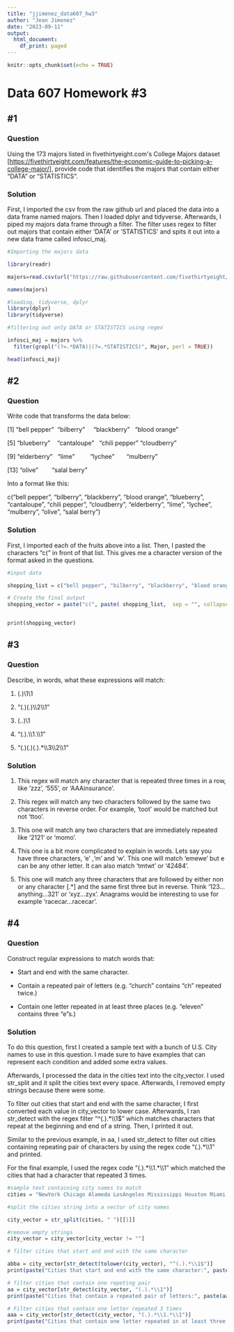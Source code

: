 ---
title: "jjimenez_data607_hw3"
author: "Jean Jimenez"
date: "2023-09-11"
output:
  html_document:
    df_print: paged
---

```{r setup, include=FALSE}
knitr::opts_chunk$set(echo = TRUE)
```

# Data 607 Homework #3

## #1

### Question

Using the 173 majors listed in fivethirtyeight.com\'s College Majors dataset [<https://fivethirtyeight.com/features/the-economic-guide-to-picking-a-college-major/>], provide code that identifies the majors that contain either "DATA" or "STATISTICS".

### Solution

First, I imported the csv from the raw github url and placed the data into a data frame named majors. Then I loaded dplyr and tidyverse. Afterwards, I piped my majors data frame through a filter. The filter uses regex to filter out majors that contain either 'DATA' or 'STATISTICS' and spits it out into a new data frame called infosci_maj.

```{r}
#Importing the majors data

library(readr)

majors=read.csv(url("https://raw.githubusercontent.com/fivethirtyeight/data/master/college-majors/majors-list.csv"))

names(majors)

#loading, tidyverse, dplyr
library(dplyr)
library(tidyverse)

#filtering out only DATA or STATISTICS using regex

infosci_maj = majors %>% 
  filter(grepl("(?=.*DATA)|(?=.*STATISTICS)", Major, perl = TRUE))

head(infosci_maj)
```

## #2

### Question

Write code that transforms the data below:

[1] "bell pepper"  "bilberry"     "blackberry"   "blood orange"

[5] "blueberry"    "cantaloupe"   "chili pepper" "cloudberry"  

[9] "elderberry"   "lime"         "lychee"       "mulberry"    

[13] "olive"        "salal berry"

Into a format like this:

c("bell pepper", "bilberry", "blackberry", "blood orange", "blueberry", "cantaloupe", "chili pepper", "cloudberry", "elderberry", "lime", "lychee", "mulberry", "olive", "salal berry")

### Solution

First, I imported each of the fruits above into a list. Then, I pasted the characters "c(" in front of that list. This gives me a character version of the format asked in the questions.

```{r}
#input data

shopping_list = c("bell pepper", "bilberry", "blackberry", "blood orange", "blueberry", "cantaloupe", "chili pepper", "cloudberry", "elderberry", "lime", "lychee", "mulberry", "olive", "salal berry")

# Create the final output
shopping_vector = paste("c(", paste( shopping_list,  sep = "", collapse = ", "), ")", sep = "")


print(shopping_vector)
```

## #3

### Question

Describe, in words, what these expressions will match:

1.  (.)\\1\\1

2.  "(.)(.)\\\\2\\\\1"

3.  (..)\\1

4.  "(.).\\\\1.\\\\1"

5.  "(.)(.)(.).\*\\\\3\\\\2\\\\1"

### Solution

1.   This regex will match any character that is repeated three times in a row, like 'zzz', '555', or 'AAAinsurance'.

2.  This regex will match any two characters followed by the same two characters in reverse order. For example, 'toot' would be matched but not 'ttoo'.

3.  This one will match any two characters that are immediately repeated like '2121' or 'momo'.

4.  This one is a bit more complicated to explain in words. Lets say you have three characters, 'e' ,'m' and 'w'. This one will match 'emewe' but e can be any other letter. It can also match 'tmtwt' or '42484'.

5.  This one will match any three characters that are followed by either non or any character [.\*] and the same first three but in reverse. Think '123...anything...321' or 'xyz...zyx'. Anagrams would be interesting to use for example 'racecar...racecar'.

## #4

### Question

Construct regular expressions to match words that:

-   Start and end with the same character.

-   Contain a repeated pair of letters (e.g. "church" contains "ch" repeated twice.)

-   Contain one letter repeated in at least three places (e.g. "eleven" contains three "e"s.)

### Solution

To do this question, first I created a sample text with a bunch of U.S. City names to use in this question. I made sure to have examples that can represent each condition and added some extra values.

Afterwards, I processed the data in the cities text into the city_vector. I used str_split and it split the cities text every space. Afterwards, I removed empty strings because there were some.

To filter out cities that start and end with the same character, I first converted each value in city_vector to lower case. Afterwards, I ran str_detect with the regex filter "\^(.).\*\\\\1\$" which matches characters that repeat at the beginning and end of a string. Then, I printed it out.

Similar to the previous example, in aa, I used str_detect to filter out cities containing repeating pair of characters by using the regex code "(.).\*\\\\1" and printed.

For the final example, I used the regex code "(.).\*\\\\1.\*\\\\1" which matched the cities that had a character that repeated 3 times.

```{r}
#sample text containing city names to match
cities = "NewYork Chicago Alameda LosAngeles Mississippi Houston Miami Philadelphia Elma Atlanta Dallas Tallahassee Seattle Eureka Cincinnati Sacramento Denver NewPaltz Buffalo Aurora "

#split the cities string into a vector of city names

city_vector = str_split(cities, " ")[[1]]

#remove empty strings
city_vector = city_vector[city_vector != ""]  

# filter cities that start and end with the same character

abba = city_vector[str_detect(tolower(city_vector), "^(.).*\\1$")]
print(paste("Cities that start and end with the same character:", paste(abba, collapse = ", ")))

# filter cities that contain one repeting pair
aa = city_vector[str_detect(city_vector, "(.).*\\1")]
print(paste("Cities that contain a repeated pair of letters:", paste(aa, collapse = ", ")))

# Filter cities that contain one letter repeated 3 times
aaa = city_vector[str_detect(city_vector, "(.).*\\1.*\\1")]
print(paste("Cities that contain one letter repeated in at least three places:", paste(aaa, collapse = ", ")))

```
